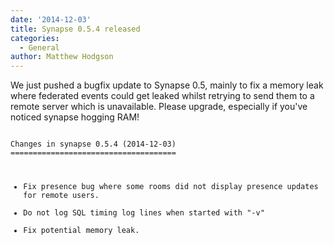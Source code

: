 ```yaml
---
date: '2014-12-03'
title: Synapse 0.5.4 released
categories:
  - General
author: Matthew Hodgson
---
```


We just pushed a bugfix update to Synapse 0.5, mainly to fix a memory leak where federated events could get leaked whilst retrying to send them to a remote server which is unavailable.  Please upgrade, especially if you've noticed synapse hogging RAM!

<code>
Changes in synapse 0.5.4 (2014-12-03)
=====================================

 * Fix presence bug where some rooms did not display presence updates for
   remote users.
 * Do not log SQL timing log lines when started with "-v"
 * Fix potential memory leak.
 
</code>